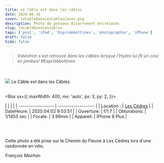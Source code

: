 ```yaml
---
title: Le Câble est dans les câbles
date: 2020-06-16
cover: leCableDansLesCablesCover.png
description: Photo de poteaux Bizarrement entrelacés
slug: leCableDansLesCables
tags: ['post', 'iPad', 'Espridebottines', 'photographie', 'iPhone']
draft: false
hide: false
---
```


> *Vidéotron s'est retrouvé dans les câbles lorsque l'Hydro lui fît un croc en jambes!* #Espridebottines

<br/>
<br/>

<Flex>
  <Card width={[ 256, 320 ]} mx='auto'>
    <Image src='leCableDansLesCables.png'/>
    <Text>
      Le Câble est dans les Câbles
    </Text>
  </Card>
</Flex>

<br/>
<br/>


<Box
  sx={{
    maxWidth: 400,
    mx: 'auto',
    px: 3,
    py: 2,
  }}>

|  |                 |      |
| ------------------ | ------------------: |
| Location :      |     [Les Cèdres](https://goo.gl/maps/Hoh5aHJyXQeeD3bf7) |
| DateHeure:          | 2020:04:02 9:53:51 |
| Ouverture:           |   f/1.7  |
| Obturations:           |   1/1453 sec |
| Focale:          | 3.99mm   |
| Appareil:           |       iPhone 8 Plus |

</Box>

<br/>
<br/>

Cette photo a été prise sur le Chemin du Fleuve à Les Cèdres lors d'une randonnée en vélo.

*François Meehan*